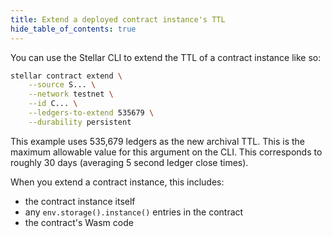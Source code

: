 ```yaml
---
title: Extend a deployed contract instance's TTL
hide_table_of_contents: true
---
```


You can use the Stellar CLI to extend the TTL of a contract instance like so:

```bash
stellar contract extend \
    --source S... \
    --network testnet \
    --id C... \
    --ledgers-to-extend 535679 \
    --durability persistent
```

This example uses 535,679 ledgers as the new archival TTL. This is the maximum allowable value for this argument on the CLI. This corresponds to roughly 30 days (averaging 5 second ledger close times).

When you extend a contract instance, this includes:

- the contract instance itself
- any `env.storage().instance()` entries in the contract
- the contract's Wasm code
